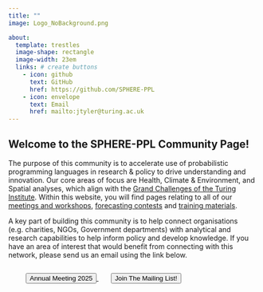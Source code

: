 ```yaml
---
title: ""
image: Logo_NoBackground.png

about: 
  template: trestles
  image-shape: rectangle
  image-width: 23em
  links: # create buttons
    - icon: github
      text: GitHub
      href: https://github.com/SPHERE-PPL
    - icon: envelope
      text: Email
      href: mailto:jtyler@turing.ac.uk
---
```


## Welcome to the SPHERE-PPL Community Page! 

The purpose of this community is to accelerate use of probabilistic programming languages in research & policy to drive understanding and innovation. Our core areas of focus are Health, Climate & Environment, and Spatial analyses, which align with the [Grand Challenges of the Turing Institute](https://www.turing.ac.uk/research). Within this website, you will find pages relating to all of our [meetings and workshops](pages/Events/index.qmd), [forecasting contests](pages/Forecasting_Contests/index.qmd) and [training materials](pages/Resources.qmd).

A key part of building this community is to help connect organisations (e.g. charities, NGOs, Government departments) with analytical and research capabilities to help inform policy and develop knowledge. If you have an area of interest that would benefit from connecting with this network, please send us an email using the link below.

<p>

</p>

<div style="display: flex;">
<a href="pages/Events/Jan25.qmd#" style="margin-right: 25px;margin-left: 35px;">
<button type="button" class="btn btn-success btn-lg">Annual Meeting 2025</button>
</a>
<a href="pages/get_involved.qmd#" > 
<button type="button" class="btn btn-primary btn-lg">Join The Mailing List!</button>

</a>
</div>